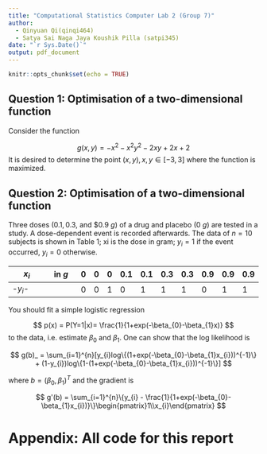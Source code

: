 ```yaml
---
title: "Computational Statistics Computer Lab 2 (Group 7)"
author: 
  - Qinyuan Qi(qinqi464)
  - Satya Sai Naga Jaya Koushik	Pilla (satpi345)
date: "`r Sys.Date()`"
output: pdf_document
---
```


```r
knitr::opts_chunk$set(echo = TRUE)
```

## Question 1: Optimisation of a two-dimensional function

Consider the function

$$
g(x,y)=-x^{2}-x^{2}y^{2}-2xy+2x+2
$$
It is desired to determine the point $(x,y), x, y \in [-3,3]$ where the function is maximized.

\textbf{a. Derive the gradient and the Hessian matrix in dependence of x,y. Produce a contour plot of the
function g.}

\textbf{b. Write an own algorithm based on the Newton method in order to find a local maximum of g.}

\textbf{c. Use different starting values: use the three points $(x,y) = (2,0),(-1,-2),(0,1)$  and a fourth point of your choice.}

\textbf{d. What would be the advantages and disadvantages when you would run a steepest ascent algorithm instead of the Newton algorithm?}

\textbf{\textcolor{blue}{Answer:}} 

## Question 2: Optimisation of a two-dimensional function

Three doses $(0.1, 0.3,$ and $0.9 $g$) of a drug and placebo (0 $g$) are tested in a study. A dose-dependent event is recorded afterwards. The data of $n = 10$ subjects is shown in Table 1; xi is the dose in gram; $y_{i} = 1$ if the event occurred, $y_{i} = 0$ otherwise.

| $x_{i}$ | in $g$ | 0 | 0 | 0 | 0.1 | 0.1 | 0.3| 0.3 | 0.9 | 0.9 | 0.9 |
|---------|--------|---|---|---|-----|-----|----|-----|-----|-----|-----|
|-$y_{i}$-|        | 0 | 0 | 1 |  0  |  1  |  1 |  1  |  0  |  1  |  1  |

You should fit a simple logistic regression

$$
p(x) = P(Y=1|x)= \frac{1}{1+exp(-\beta_{0}-\beta_{1}x)}
$$
to the data, i.e. estimate $\beta_{0}$ and $\beta_{1}$. One can show that the log likelihood is

$$
g(b)_ = \sum_{i=1}^{n}[y_{i}log\{(1+exp(-\beta_{0}-\beta_{1}x_{i}))^{-1}\} + (1-y_{i})log\{1-(1+exp(-\beta_{0}-\beta_{1}x_{i}))^{-1}\}]
$$

where $b=(\beta_{0},\beta_{1})^{T}$ and the gradient is

$$
g'(b) = \sum_{i=1}^{n}\{y_{i} - \frac{1}{1+exp(-\beta_{0}-\beta_{1}x_{i})}\}\begin{pmatrix}1\\x_{i}\end{pmatrix}
$$
\textbf{Write a function for an ML-estimator for $(\beta_{0}, \beta_{1})$ using the steepest ascent method with a step-size reducing line search (back-tracking). For this, you can use and modify the code for the steepest ascent example from the lecture. The function should count the number of function and gradient evaluations.}

\textbf{b. Compute the ML-estimator with the function from a. for the data $(x_{i},y_{y})$ above. Use a stopping criterion such that you can trust five digits of both parameter estimates for $(\beta_{0}$ and $\beta_{1})$. Use the starting value $(\beta_{0}, \beta_{1}) = (-0.2,1)$. The exact way to use backtracking can be varied. Try two variants and compare number of function and gradient evaluation done until convergence.}

\textbf{c. Use now the function optim with both the BFGS and the Nelder-Mead algorithm. Do you obtain the same results compared with b.? Is there any difference in the precision of the result? Compare the number of function and gradient evaluations which are given in the standard output of optim.}

\textbf{d. Use the function glm in R to obtain an ML-solution and compare it with your results before.}

\textbf{\textcolor{blue}{Answer:}} 

# Appendix: All code for this report

```r
```
